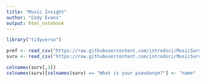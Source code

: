 ```yaml
---
title: "Music Insight"
author: "Cody Evans"
output: html_notebook
---
```


```r
library("tidyverse")

pref <- read_csv("https://raw.githubusercontent.com/introdsci/MusicSurvey/master/preferences-survey.csv")
surv <- read_csv("https://raw.githubusercontent.com/introdsci/MusicSurvey/master/music-survey.csv")

colnames(surv[,3])
colnames(surv)[colnames(surv) == "What is your pseudonym?"] <- "name"

```
